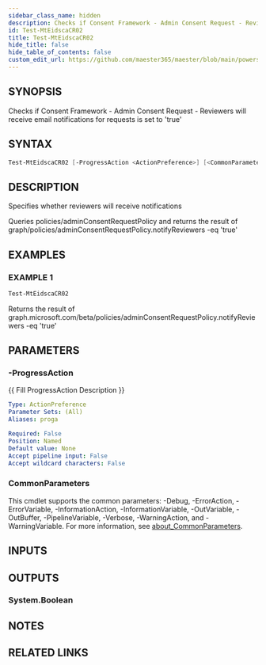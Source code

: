 ```yaml
---
sidebar_class_name: hidden
description: Checks if Consent Framework - Admin Consent Request - Reviewers will receive email notifications for requests is set to 'true'
id: Test-MtEidscaCR02
title: Test-MtEidscaCR02
hide_title: false
hide_table_of_contents: false
custom_edit_url: https://github.com/maester365/maester/blob/main/powershell/public/Test-MtEidscaCR02.ps1
---
```


## SYNOPSIS

Checks if Consent Framework - Admin Consent Request - Reviewers will receive email notifications for requests is set to 'true'

## SYNTAX

```powershell
Test-MtEidscaCR02 [-ProgressAction <ActionPreference>] [<CommonParameters>]
```

## DESCRIPTION

Specifies whether reviewers will receive notifications

Queries policies/adminConsentRequestPolicy
and returns the result of
 graph/policies/adminConsentRequestPolicy.notifyReviewers -eq 'true'

## EXAMPLES

### EXAMPLE 1

```powershell
Test-MtEidscaCR02
```

Returns the result of graph.microsoft.com/beta/policies/adminConsentRequestPolicy.notifyReviewers -eq 'true'

## PARAMETERS

### -ProgressAction

\{\{ Fill ProgressAction Description \}\}

```yaml
Type: ActionPreference
Parameter Sets: (All)
Aliases: proga

Required: False
Position: Named
Default value: None
Accept pipeline input: False
Accept wildcard characters: False
```

### CommonParameters

This cmdlet supports the common parameters: -Debug, -ErrorAction, -ErrorVariable, -InformationAction, -InformationVariable, -OutVariable, -OutBuffer, -PipelineVariable, -Verbose, -WarningAction, and -WarningVariable. For more information, see [about_CommonParameters](http://go.microsoft.com/fwlink/?LinkID=113216).

## INPUTS

## OUTPUTS

### System.Boolean

## NOTES

## RELATED LINKS
